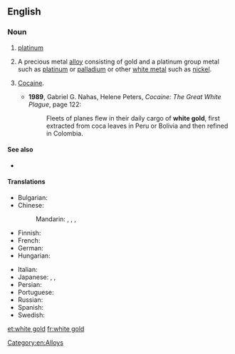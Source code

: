 ==English==

===Noun===
{{en-noun|head=[[white]] [[gold]]}}

# {{context|obsolete|lang=en}} [[platinum]]
# A precious metal [[alloy]] consisting of gold and a platinum group metal such as [[platinum]] or [[palladium]] or other [[white metal]] such as [[nickel]].
# {{context|slang}} [[cocaine|Cocaine]].
#*'''1989''', Gabriel G. Nahas, ‎Helene Peters, ''Cocaine: The Great White Plague'', page 122:
#*: Fleets of planes flew in their daily cargo of '''white gold''', first extracted from coca leaves in Peru or Bolivia and then refined in Colombia.

====See also====
* {{pedia}}

====Translations====
{{trans-top|A precious metal alloy consisting of gold and a platinum group metal}}
* Bulgarian: {{t|bg|бяло злато|n|sc=Cyrl}}
* Chinese:
*: Mandarin: {{t+|cmn|白金|tr=báijīn|sc=Hani}}, {{t|cmn|白色黃金|sc=Hani}}, {{t|cmn|白色黄金|tr=báisè huángjīn|sc=Hani}}, {{t|cmn|白色K金|tr=báisè kei jīn|sc=Hani}}
* Finnish: {{t|fi|valkokulta}}
* French: {{t+|fr|or blanc|m}}
* German: {{t|de|Weißgold|n}}
* Hungarian: {{t+|hu|fehérarany}}
{{trans-mid}}
* Italian: {{t|it|oro bianco|m}}
* Japanese: {{t|ja|ホワイトゴールド|tr=howaitogōrudo|sc=Jpan}}, {{t+|ja|白金|tr=はっきん, hakkin|sc=Jpan}}, {{t|ja|白色金|tr=はくしょくきん, hakushokukin|sc=Jpan}}
* Persian: {{t|fa|طلا سفید|tr=talâ-sefid|sc=fa-Arab}}
* Portuguese: {{t|pt|ouro branco|m}}
* Russian: {{t|ru|белое золото|n|tr=béloje zóloto|sc=Cyrl}}
* Spanish: {{t|es|oro blanco|m}}
* Swedish: {{t|sv|vitguld|n}}
{{trans-bottom}}

[[Category:en:Alloys]]

[[et:white gold]]
[[fr:white gold]]